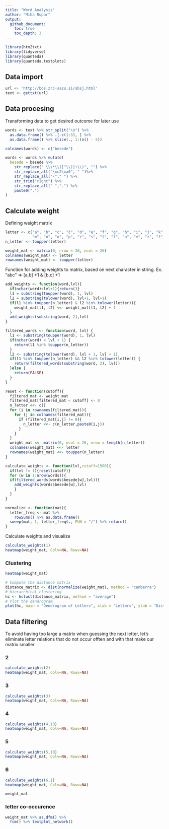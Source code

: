 ```yaml
---
title: "Word Analysis"
author: "Miha Rupar"
output: 
  github_document:
    toc: true
    toc_depth: 3
---
```

```r
library(htm2txt)
library(tidyverse)
library(quanteda)
library(quanteda.textplots)
```


## Data import
```r
url <- 'http://bos.zrc-sazu.si/sbsj.html'
text <- gettxt(url)
```


## Data procesing
Transforming data to get desired outcome for later use
```r
words <- text %>% str_split("\n") %>% 
  as.data.frame() %>% .[-c(1:5), ] %>%
  as.data.frame() %>% slice(., 1:(n() - 5)) 

colnames(words) <- c("besede")

words <- words %>% mutate(
  besede = besede %>%
    str_replace(" \\s*\\([^\\)]+\\)", "") %>%
    str_replace_all("\xc2\xa0", " ")%>%
    str_replace_all("-"," ") %>%
    str_trim("right") %>%
    str_replace_all(" ",".") %>%
    paste0(".")
)
```

## Calculate weight
Defining weight matrix
```r
letter <- c("a", "b", "c", "č", "d", "e", "f", "g", "h", "i", "j", "k", "l", 
            "m", "n", "o", "p", "r", "s", "š", "t", "u", "v", "z", "ž",".")
n_letter <- toupper(letter)

weight_mat <- matrix(0, nrow = 26, ncol = 26)
colnames(weight_mat) <- letter
rownames(weight_mat) <- toupper(letter)

```

Function for adding weights to matrix, based on next character in string.
Ex. "abc" => [a,b] +1 & [b,c] +1
```r
add_weights <- function(word,lvl){
  if(nchar(word)<lvl+1){return()}
  l1 = substring(toupper(word), 1, lvl)
  l2 = substring(tolower(word), lvl+1, lvl+1)
  if(l1 %in% toupper(n_letter) & l2 %in% tolower(letter)){
    weight_mat[l1, l2] <<- weight_mat[l1, l2] + 1
  }
  add_weights(substring(word, 2),lvl)
}

```


```r
filtered_words <- function(word, lvl) {
  l1 <- substring(toupper(word), 1, lvl)
  if(nchar(word) < lvl + 1) {
    return(l1 %in% toupper(n_letter))
  }
  l2 <- substring(tolower(word), lvl + 1, lvl + 1)
  if(l1 %in% toupper(n_letter) && l2 %in% tolower(letter)) {
    return(filtered_words(substring(word, 2), lvl))
  }else {
    return(FALSE)
  }
}

```

```r
reset <- function(cutoff){
  filtered_mat <- weight_mat
  filtered_mat[filtered_mat < cutoff] <- 0
  n_letter <<- c()
  for (i in rownames(filtered_mat)){
    for (j in colnames(filtered_mat)){
      if (filtered_mat[i,j] != 0){
        n_letter <<- c(n_letter,paste0(i,j))
      }
    }
  }
  weight_mat <<- matrix(0, ncol = 26, nrow = length(n_letter))
  colnames(weight_mat) <<- letter
  rownames(weight_mat) <<- toupper(n_letter)
}
```

```r
calculate_weights <- function(lvl,cutoff=1500){
  if(lvl != 1){reset(cutoff)}
  for (w in 1:nrow(words)){
  if(filtered_words(words$besede[w],lvl)){
    add_weights(words$besede[w],lvl)
    }
  }
}
```

```r
normalize <- function(mat){
  letter_freq <- mat %>% 
    rowSums() %>% as.data.frame()
  sweep(mat, 1, letter_freq$., FUN = "/") %>% return()
}
```


Calculate weights and visualize
```r
calculate_weights(1)
heatmap(weight_mat, Colv=NA, Rowv=NA)
```


### Clustering
```r
heatmap(weight_mat)

# Compute the distance matrix
distance_matrix <- dist(normalize(weight_mat), method = "canberra")
# Hierarchical clustering
hc <- hclust(distance_matrix, method = "average")
# Plot the dendrogram
plot(hc, main = "Dendrogram of Letters", xlab = "Letters", ylab = "Distance")
```



## Data filtering
To avoid having too large a matrix when guessing the next letter, let's eliminate letter relations that do not occur offten and with that make our matrix smaller 

### 2
```r
calculate_weights(2)
heatmap(weight_mat, Colv=NA, Rowv=NA)

```


### 3
```r
calculate_weights(3)
heatmap(weight_mat, Colv=NA, Rowv=NA)
```

### 4
```r
calculate_weights(4,10)
heatmap(weight_mat, Colv=NA, Rowv=NA)
```
### 5
```r
calculate_weights(5,10)
heatmap(weight_mat, Colv=NA, Rowv=NA)
```

### 6
```r
calculate_weights(6,1)
heatmap(weight_mat, Colv=NA, Rowv=NA)
```

```r
weight_mat
```

### letter co-occurence
```r
weight_mat %>% as.dfm() %>%
  fcm() %>% textplot_network()
```

